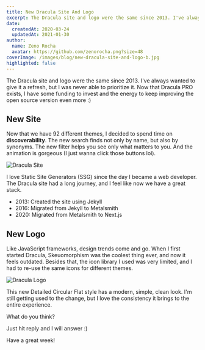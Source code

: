 ```yaml
---
title: New Dracula Site And Logo
excerpt: The Dracula site and logo were the same since 2013. I've always wanted to give it a refresh, but I was never able to prioritize it.
date:
  createdAt: 2020-03-24
  updatedAt: 2021-01-30
author:
  name: Zeno Rocha
  avatar: https://github.com/zenorocha.png?size=48
coverImage: /images/blog/new-dracula-site-and-logo-b.jpg
highlighted: false
---
```


The Dracula site and logo were the same since 2013. I've always wanted to give it a refresh, but I was never able to prioritize it. Now that Dracula PRO exists, I have some funding to invest and the energy to keep improving the open source version even more :)

## New Site

Now that we have 92 different themes, I decided to spend time on **discoverability**. The new search finds not only by name, but also by synonyms. The new filter helps you see only what matters to you. And the animation is gorgeous (I just wanna click those buttons lol).

![Dracula Site](/images/blog/new-dracula-site-and-logo-a.gif)

I love Static Site Generators (SSG) since the day I became a web developer. The Dracula site had a long journey, and I feel like now we have a great stack.

- 2013: Created the site using Jekyll
- 2016: Migrated from Jekyll to Metalsmith
- 2020: Migrated from Metalsmith to Next.js

## New Logo

Like JavaScript frameworks, design trends come and go. When I first started Dracula, Skeuomorphism was the coolest thing ever, and now it feels outdated. Besides that, the icon library I used was very limited, and I had to re-use the same icons for different themes.

![Dracula Logo](/images/blog/new-dracula-site-and-logo-b.jpg)

This new Detailed Circular Flat style has a modern, simple, clean look. I'm still getting used to the change, but I love the consistency it brings to the entire experience.

What do you think?

Just hit reply and I will answer :)

Have a great week!
